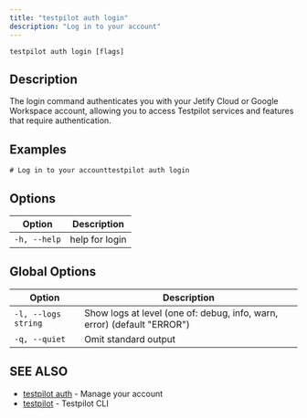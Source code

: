 ```yaml
---
title: "testpilot auth login"
description: "Log in to your account"
---
```


```
testpilot auth login [flags]
```

## Description[​](#description "Direct link to Description")

The login command authenticates you with your Jetify Cloud or Google Workspace account, allowing you
to access Testpilot services and features that require authentication.

## Examples[​](#examples "Direct link to Examples")

```
# Log in to your accounttestpilot auth login
```

## Options[​](#options "Direct link to Options")

| Option       | Description    |
| ------------ | -------------- |
| `-h, --help` | help for login |

## Global Options[​](#global-options "Direct link to Global Options")

| Option              | Description                                                             |
| ------------------- | ----------------------------------------------------------------------- |
| `-l, --logs string` | Show logs at level (one of: debug, info, warn, error) (default "ERROR") |
| `-q, --quiet`       | Omit standard output                                                    |

## SEE ALSO[​](#see-also "Direct link to SEE ALSO")

- [testpilot auth](/testpilot/reference/cli/testpilot_auth) - Manage your account
- [testpilot](/testpilot/reference/cli/testpilot) - Testpilot CLI
